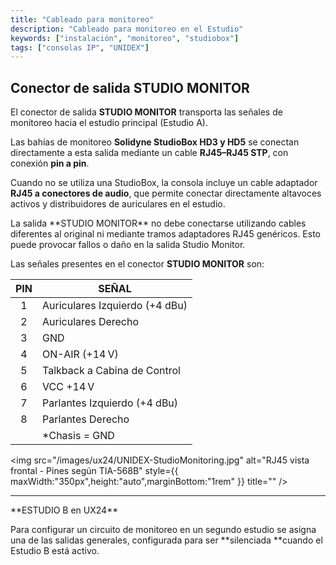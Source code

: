 ```yaml
---
title: "Cableado para monitoreo"
description: "Cableado para monitoreo en el Estudio"
keywords: ["instalación", "monitoreo", "studiobox"]
tags: ["consolas IP", "UNIDEX"]
---
```


## Conector de salida STUDIO MONITOR

El conector de salida **STUDIO MONITOR** transporta las señales de monitoreo hacia el estudio principal (Estudio A).

Las bahías de monitoreo **Solidyne StudioBox HD3 y HD5** se conectan directamente a esta salida mediante un cable **RJ45–RJ45 STP**, con conexión **pin a pin**.

Cuando no se utiliza una StudioBox, la consola incluye un cable adaptador **RJ45 a conectores de audio**, que permite conectar directamente altavoces activos y distribuidores de auriculares en el estudio.

<Warning>
  La salida **STUDIO MONITOR** no debe conectarse utilizando cables diferentes al original ni mediante tramos adaptadores RJ45 genéricos. Esto puede provocar fallos o daño en la salida Studio Monitor.
</Warning>

Las señales presentes en el conector **STUDIO MONITOR** son:

| **PIN** | **SEÑAL**                       |
| :-----: | ------------------------------- |
| 1       | Auriculares Izquierdo (\+4 dBu) |
| 2       | Auriculares Derecho             |
| 3       | GND                             |
| 4       | ON-AIR (\+14 V)                 |
| 5       | Talkback a Cabina de Control    |
| 6       | VCC \+14 V                      |
| 7       | Parlantes Izquierdo (\+4 dBu)   |
| 8       | Parlantes Derecho               |
|         | \*Chasis = GND                  |

<img
  src="/images/ux24/UNIDEX-StudioMonitoring.jpg"
  alt="RJ45 vista frontal - Pines según TIA-568B"
  style={{ maxWidth:"350px",height:"auto",marginBottom:"1rem" }}
  title=""
/>

---

<Info>
  **ESTUDIO B en UX24**

  Para configurar un circuito de monitoreo en un segundo estudio se asigna una de las salidas generales, configurada para ser **silenciada **cuando el Estudio B está activo.
</Info>